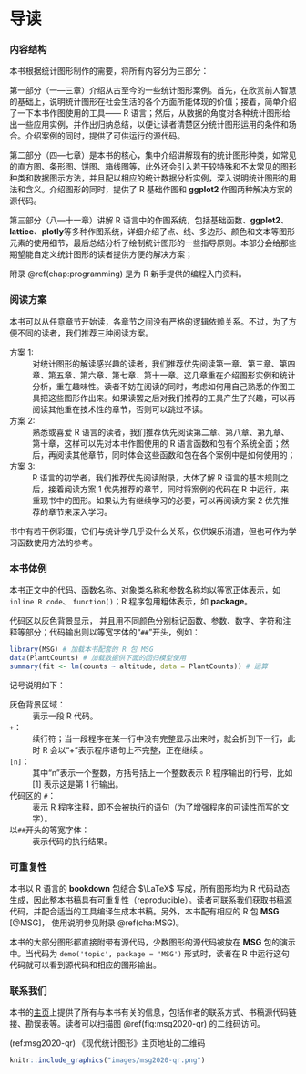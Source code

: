 # 导读 {#guide .unnumbered}

### 内容结构 {-}

本书根据统计图形制作的需要，将所有内容分为三部分：

第一部分（一—三章）介绍从古至今的一些统计图形案例。首先，在欣赏前人智慧的基础上，说明统计图形在社会生活的各个方面所能体现的价值；接着，简单介绍了一下本书作图使用的工具—— R 语言；然后，从数据的角度对各种统计图形给出一些应用实例，并作出归纳总结，以便让读者清楚区分统计图形运用的条件和场合。介绍案例的同时，提供了可供运行的源代码。

第二部分（四—七章）是本书的核心，集中介绍讲解现有的统计图形种类，如常见的直方图、条形图、饼图、箱线图等，此外还会引入若干较特殊和不太常见的图形种类和数据图示方法，并且配以相应的统计数据分析实例，深入说明统计图形的用法和含义。介绍图形的同时，提供了 R 基础作图和 **ggplot2** 作图两种解决方案的源代码。

第三部分（八—十一章）讲解 R 语言中的作图系统，包括基础函数、**ggplot2**、**lattice**、**plotly**等多种作图系统，详细介绍了点、线、多边形、颜色和文本等图形元素的使用细节，最后总结分析了绘制统计图形的一些指导原则。本部分会给那些期望能自定义统计图形的读者提供方便的解决方案；

附录 \@ref(chap:programming) 是为 R 新手提供的编程入门资料。

### 阅读方案 {-}

本书可以从任意章节开始读，各章节之间没有严格的逻辑依赖关系。不过，为了方便不同的读者，我们推荐三种阅读方案。

方案 1: 
: 对统计图形的解读感兴趣的读者，我们推荐优先阅读第一章、第三章、第四章、第五章、第六章、第七章、第十一章。这几章重在介绍图形实例和统计分析，重在趣味性。读者不妨在阅读的同时，考虑如何用自己熟悉的作图工具把这些图形作出来。如果读罢之后对我们推荐的工具产生了兴趣，可以再阅读其他重在技术性的章节，否则可以跳过不读。

方案 2:
: 熟悉或喜爱 R 语言的读者，我们推荐优先阅读第二章、第八章、第九章、第十章，这样可以先对本书作图使用的 R 语言函数和包有个系统全面；然后，再阅读其他章节，同时体会这些函数和包在各个案例中是如何使用的；

方案 3:
: R 语言的初学者，我们推荐优先阅读附录，大体了解 R 语言的基本规则之后，接着阅读方案 1 优先推荐的章节，同时将案例的代码在 R 中运行，来重现书中的图形。如果认为有继续学习的必要，可以再阅读方案 2 优先推荐的章节来深入学习。

书中有若干例彩蛋，它们与统计学几乎没什么关系，仅供娱乐消遣，但也可作为学习函数使用方法的参考。

### 本书体例 {-}

本书正文中的代码、函数名称、对象类名称和参数名称均以等宽正体表示，如 `inline R code`、 `function()`；R 程序包用粗体表示，如 **package**。

代码区以灰色背景显示， 并且用不同颜色分别标记函数、参数、数字、字符和注释等部分；代码输出则以等宽字体的“`## `”开头，例如：

```r
library(MSG) # 加载本书配套的 R 包 MSG
data(PlantCounts) # 加载数据供下面的回归模型使用
summary(fit <- lm(counts ~ altitude, data = PlantCounts)) # 运算
```

记号说明如下：

灰色背景区域：
: 表示一段 R 代码。

`+`：
: 续行符；当一段程序在某一行中没有完整显示出来时，就会折到下一行，此时 R 会以“+”表示程序语句上不完整，正在继续 。

`[n]`： 
: 其中“n”表示一个整数，方括号括上一个整数表示 R 程序输出的行号，比如 [1] 表示这是第 1 行输出。

代码区的 `#`：
: 表示 R 程序注释，即不会被执行的语句（为了增强程序的可读性而写的文字）。

以`## `开头的等宽字体：
: 表示代码的执行结果。

### 可重复性 {-}

本书以 R 语言的 **bookdown** 包结合 $\LaTeX$ 写成，所有图形均为 R 代码动态生成，因此整本书稿具有可重复性（reproducible）。读者可联系我们获取书稿源代码，并配合适当的工具编译生成本书稿。另外，本书配有相应的 R 包 **MSG** [@MSG]， 使用说明参见附录 \@ref(cha:MSG)。

本书的大部分图形都直接附带有源代码，少数图形的源代码被放在 **MSG** 包的演示中。当代码为 `demo('topic', package = 'MSG')` 形式时，读者在 R 中运行这句代码就可以看到源代码和相应的图形输出。

### 联系我们 {-}

本书的[主页](https://msg2020.pzhao.org)上提供了所有与本书有关的信息，包括作者的联系方式、书稿源代码链接、勘误表等。读者可以扫描图 \@ref(fig:msg2020-qr) 的二维码访问。

(ref:msg2020-qr) 《现代统计图形》主页地址的二维码

```r
knitr::include_graphics("images/msg2020-qr.png")
```


